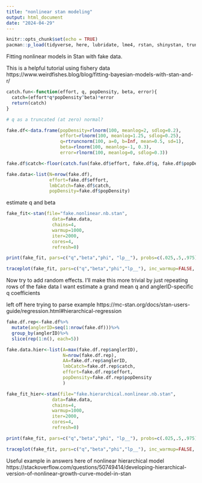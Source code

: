 ```yaml
---
title: "nonlinear stan modeling"
output: html_document
date: "2024-04-29"
---
```


```r
knitr::opts_chunk$set(echo = TRUE)
pacman::p_load(tidyverse, here, lubridate, lme4, rstan, shinystan, truncnorm)
```

Fitting nonlinear models in Stan with fake data. 

This is a helpful tutorial using fishery data https://www.weirdfishes.blog/blog/fitting-bayesian-models-with-stan-and-r/ 


```r
catch.fun<-function(effort, q, popDensity, beta, error){
  catch=(effort*q*popDensity^beta)*error
  return(catch)
}

# q as a truncated (at zero) normal? 

fake.df<-data.frame(popDensity=rlnorm(100, meanlog=2, sdlog=0.2),
                    effort=rlnorm(100, meanlog=1.25, sdlog=0.25),
                    q=rtruncnorm(100, a=0, b=Inf, mean=0.5, sd=1),
                    beta=rlnorm(100, meanlog=-1, 0.3),
                    error=rlnorm(100, meanlog=0, sdlog=0.3))

fake.df$catch<-floor(catch.fun(fake.df$effort, fake.df$q, fake.df$popDensity, fake.df$beta, fake.df$error))

fake.data<-list(N=nrow(fake.df),
                effort=fake.df$effort,
                lmbCatch=fake.df$catch,
                popDensity=fake.df$popDensity)
```
estimate q and beta
```r
fake_fit<-stan(file="fake.nonlinear.nb.stan",
                 data=fake.data,
                 chains=4,
                 warmup=1000,
                 iter=2000,
                 cores=4,
                 refresh=0)

print(fake_fit, pars=c("q","beta","phi", "lp__"), probs=c(.025,.5,.975))

traceplot(fake_fit, pars=c("q","beta","phi","lp__"), inc_warmup=FALSE, nrow=2)

```

Now try to add random effects. I'll make this more trivial by just repeating rows of the fake data
I want estimate a grand mean q and anglerID-specific q coefficients

left off here trying to parse example https://mc-stan.org/docs/stan-users-guide/regression.html#hierarchical-regression 
```r
fake.df.rep<-fake.df%>%
  mutate(anglerID=seq(1:nrow(fake.df)))%>%
  group_by(anglerID)%>%
  slice(rep(1:n(), each=5))

fake.data.hier<-list(A=max(fake.df.rep$anglerID),
                     N=nrow(fake.df.rep),
                     AA=fake.df.rep$anglerID,
                     lmbCatch=fake.df.rep$catch,
                     effort=fake.df.rep$effort,
                     popDensity=fake.df.rep$popDensity
                     )

fake_fit_hier<-stan(file="fake.hierarchical.nonlinear.nb.stan",
                 data=fake.data,
                 chains=4,
                 warmup=1000,
                 iter=2000,
                 cores=4,
                 refresh=0)

print(fake_fit, pars=c("q","beta","phi", "lp__"), probs=c(.025,.5,.975))

traceplot(fake_fit, pars=c("q","beta","phi","lp__"), inc_warmup=FALSE, nrow=2)

```

Useful example in answers here of nonlinear hierarchical model https://stackoverflow.com/questions/50749414/developing-hierarchical-version-of-nonlinear-growth-curve-model-in-stan 